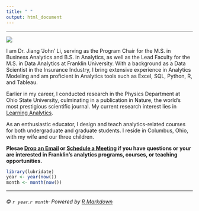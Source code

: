 ```yaml
---
title: " "
output: html_document
---
```




***

![](./img/jiang.jpg)

I am Dr. Jiang 'John' Li, serving as the Program Chair for the M.S. in Business Analytics and B.S. in Analytics, as well as the Lead Faculty for the M.S. in Data Analytics at Franklin University. With a background as a Data Scientist in the Insurance Industry, I bring extensive experience in Analytics Modeling and am proficient in Analytics tools such as Excel, SQL, Python, R, and Tableau.

Earlier in my career, I conducted research in the Physics Department at Ohio State University, culminating in a publication in Nature, the world's most prestigious scientific journal. My current research interest lies in [Learning Analytics](https://en.wikipedia.org/wiki/Learning_analytics).

As an enthusiastic educator, I design and teach analytics-related courses for both undergraduate and graduate students. I reside in Columbus, Ohio, with my wife and our three children.



**Plesae [Drop an Email](mailto:jiang.li2@franklin.edu) or 
[Schedule a Meeting](https://outlook.office365.com/owa/calendar/JiangLi@FranklinU.onmicrosoft.com/bookings/) if you have questions or your are interested in Franklin's analytics programs, courses, or teaching opportunities.**


```r
library(lubridate)
year <- year(now())
month <- month(now())
```


***
###### ©  `r year`.`r month`· Powered by [R Markdown](https://rmarkdown.rstudio.com/)



